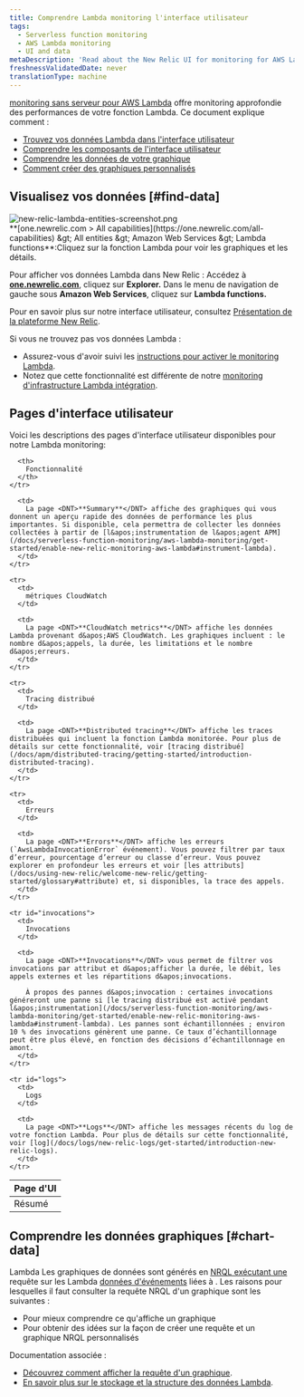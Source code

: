 ```yaml
---
title: Comprendre Lambda monitoring l'interface utilisateur
tags:
  - Serverless function monitoring
  - AWS Lambda monitoring
  - UI and data
metaDescription: 'Read about the New Relic UI for monitoring for AWS Lambda functions, including details about the UI pages and charts.'
freshnessValidatedDate: never
translationType: machine
---
```


[monitoring sans serveur pour AWS Lambda](/docs/introduction-new-relic-monitoring-aws-lambda) offre monitoring approfondie des performances de votre fonction Lambda. Ce document explique comment :

* [Trouvez vos données Lambda dans l&apos;interface utilisateur](#find-data)
* [Comprendre les composants de l&apos;interface utilisateur](#ui-pages)
* [Comprendre les données de votre graphique](#chart-data)
* [Comment créer des graphiques personnalisés](#chart-data)

## Visualisez vos données [#find-data]

<img title="new-relic-lambda-entities-screenshot.png" alt="new-relic-lambda-entities-screenshot.png" src="/images/lambda_screenshot-full_all-entities.webp" />

<figcaption>
  <DNT>**[one.newrelic.com &gt; All capabilities](https://one.newrelic.com/all-capabilities) &amp;gt; All entities &amp;gt; Amazon Web Services &amp;gt; Lambda functions**</DNT>:Cliquez sur la fonction Lambda pour voir les graphiques et les détails.
</figcaption>

Pour afficher vos données Lambda dans New Relic : Accédez à <DNT>**[one.newrelic.com](https://one.newrelic.com/all-capabilities)**</DNT>, cliquez sur <DNT>**Explorer.**</DNT> Dans le menu de navigation de gauche sous <DNT>**Amazon Web Services**</DNT>, cliquez sur <DNT>**Lambda functions.**</DNT>

Pour en savoir plus sur notre interface utilisateur, consultez [Présentation de la plateforme New Relic](/docs/project-wanda-early-access-future-new-relic-platform).

<Callout variant="important">
  Si vous ne trouvez pas vos données Lambda :

  * Assurez-vous d&apos;avoir suivi les [instructions pour activer le monitoring Lambda](/docs/install-enable-new-relics-monitoring-aws-lambda).
  * Notez que cette fonctionnalité est différente de notre [monitoring d&apos;infrastructure Lambda intégration](/docs/integrations/amazon-integrations/aws-integrations-list/aws-lambda-monitoring-integration).
</Callout>

## Pages d&apos;interface utilisateur

Voici les descriptions des pages d&apos;interface utilisateur disponibles pour notre Lambda monitoring:

<table>
  <thead>
    <tr>
      <th style={{ width: "150px" }}>
        Page d&apos;UI
      </th>

      <th>
        Fonctionnalité
      </th>
    </tr>
  </thead>

  <tbody>
    <tr>
      <td>
        Résumé
      </td>

      <td>
        La page <DNT>**Summary**</DNT> affiche des graphiques qui vous donnent un aperçu rapide des données de performance les plus importantes. Si disponible, cela permettra de collecter les données collectées à partir de [l&apos;instrumentation de l&apos;agent APM](/docs/serverless-function-monitoring/aws-lambda-monitoring/get-started/enable-new-relic-monitoring-aws-lambda#instrument-lambda).
      </td>
    </tr>

    <tr>
      <td>
        métriques CloudWatch
      </td>

      <td>
        La page <DNT>**CloudWatch metrics**</DNT> affiche les données Lambda provenant d&apos;AWS CloudWatch. Les graphiques incluent : le nombre d&apos;appels, la durée, les limitations et le nombre d&apos;erreurs.
      </td>
    </tr>

    <tr>
      <td>
        Tracing distribué
      </td>

      <td>
        La page <DNT>**Distributed tracing**</DNT> affiche les traces distribuées qui incluent la fonction Lambda monitorée. Pour plus de détails sur cette fonctionnalité, voir [tracing distribué](/docs/apm/distributed-tracing/getting-started/introduction-distributed-tracing).
      </td>
    </tr>

    <tr>
      <td>
        Erreurs
      </td>

      <td>
        La page <DNT>**Errors**</DNT> affiche les erreurs (`AwsLambdaInvocationError` événement). Vous pouvez filtrer par taux d’erreur, pourcentage d’erreur ou classe d’erreur. Vous pouvez explorer en profondeur les erreurs et voir [les attributs](/docs/using-new-relic/welcome-new-relic/getting-started/glossary#attribute) et, si disponibles, la trace des appels.
      </td>
    </tr>

    <tr id="invocations">
      <td>
        Invocations
      </td>

      <td>
        La page <DNT>**Invocations**</DNT> vous permet de filtrer vos invocations par attribut et d&apos;afficher la durée, le débit, les appels externes et les répartitions d&apos;invocations.

        À propos des pannes d&apos;invocation : certaines invocations généreront une panne si [le tracing distribué est activé pendant l&apos;instrumentation](/docs/serverless-function-monitoring/aws-lambda-monitoring/get-started/enable-new-relic-monitoring-aws-lambda#instrument-lambda). Les pannes sont échantillonnées ; environ 10 % des invocations génèrent une panne. Ce taux d’échantillonnage peut être plus élevé, en fonction des décisions d’échantillonnage en amont.
      </td>
    </tr>

    <tr id="logs">
      <td>
        Logs
      </td>

      <td>
        La page <DNT>**Logs**</DNT> affiche les messages récents du log de votre fonction Lambda. Pour plus de détails sur cette fonctionnalité, voir [log](/docs/logs/new-relic-logs/get-started/introduction-new-relic-logs).
      </td>
    </tr>
  </tbody>
</table>

## Comprendre les données graphiques [#chart-data]

Lambda Les graphiques de données sont générés en [NRQL exécutant une](/docs/insights/nrql-new-relic-query-language/using-nrql/introduction-nrql) requête sur les Lambda [données d&apos;événements](/docs/understand-your-lambda-data#data-structure) liées à . Les raisons pour lesquelles il faut consulter la requête NRQL d&apos;un graphique sont les suivantes :

* Pour mieux comprendre ce qu&apos;affiche un graphique
* Pour obtenir des idées sur la façon de créer une requête et un graphique NRQL personnalisés

Documentation associée :

* [Découvrez comment afficher la requête d&apos;un graphique](/docs/new-relic-solutions/new-relic-one/introduction-new-relic-platform#view-query).
* [En savoir plus sur le stockage et la structure des données Lambda](/docs/understand-your-lambda-data).